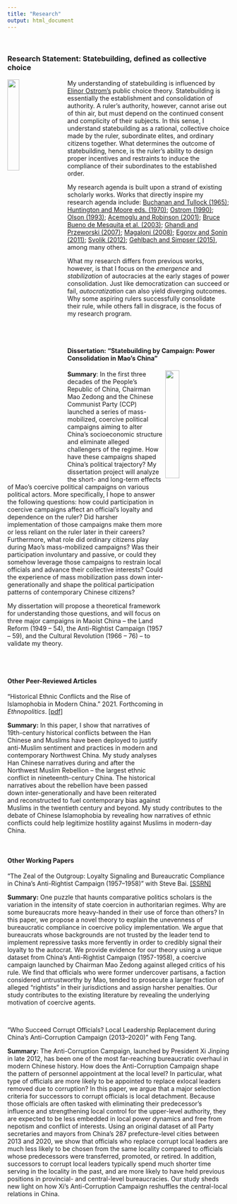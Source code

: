 ```yaml
---
title: "Research"
output: html_document
---
```


<br>

### Research Statement: Statebuilding, defined as collective choice
<img src="maoposter.jpeg" style="width:23%; margin-right: 20px" align="left"> My understanding of statebuilding is influenced by [Elinor Ostrom's](https://en.wikipedia.org/wiki/Elinor_Ostrom) public choice theory. Statebuilding is essentially the establishment and consolidation of authority. A ruler's authority, however, cannot arise out of thin air, but must depend on the continued consent and complicity of their subjects. In this sense, I understand statebuilding as a rational, collective choice made by the ruler, subordinate elites, and ordinary citizens together. What determines the outcome of statebuilding, hence, is the ruler's ability to design proper incentives and restraints to induce the compliance of their subordinates to the established order.

My research agenda is built upon a strand of existing scholarly works. Works that directly inspire my research agenda include: [Buchanan and Tullock (1965)](https://www.econlib.org/library/Buchanan/buchCv3.html); [Huntington and Moore eds. (1970)](https://contemporarythinkers.org/samuel-huntington/book/authoritarian-politics-in-modern-society-the-dynamics-of-established-one-party-systems/); [Ostrom (1990)](https://www.cambridge.org/core/books/governing-the-commons/7AB7AE11BADA84409C34815CC288CD79); [Olson (1993)](https://datascience.iq.harvard.edu/files/gov2126/files/olson_1993.pdf); [Acemoglu and Robinson (2001)](https://economics.mit.edu/files/4121); [Bruce Bueno de Mesquita et al. (2003)](https://mitpress.mit.edu/books/logic-political-survival); [Ghandi and Przeworski (2007)](https://journals.sagepub.com/doi/10.1177/0010414007305817); [Magaloni (2008)](https://journals.sagepub.com/doi/10.1177/0010414007313124); [Egorov and Sonin (2011)](https://onlinelibrary.wiley.com/doi/abs/10.1111/j.1542-4774.2011.01033.x); [Svolik (2012)](https://www.cambridge.org/core/books/politics-of-authoritarian-rule/7F78A8828A5714F0BE74E44A90A44868); [Gehlbach and Simpser (2015)](https://onlinelibrary.wiley.com/doi/abs/10.1111/ajps.12122), among many others. 

What my research differs from previous works, however, is that I focus on the *emergence* and *stabilization* of autocracies at the early stages of power consolidation. Just like democratization can succeed or fail, *autocratization* can also yield diverging outcomes. Why some aspiring rulers successfully consolidate their rule, while others fall in disgrace, is the focus of my research program.

<br>
<br>

#### Dissertation: "Statebuilding by Campaign: Power Consolidation in Mao's China"

<img src="redsun.jpeg" style="width:25%; margin-right: 20px" align="right"> **Summary**: In the first three decades of the People’s Republic of China, Chairman Mao Zedong and the Chinese Communist Party (CCP) launched a series of mass-mobilized, coercive political campaigns aiming to alter China’s socioeconomic structure and eliminate alleged challengers of the regime. How have these campaigns shaped China’s political trajectory? My dissertation project will analyze the short- and long-term effects of Mao’s coercive political campaigns on various political actors. More specifically, I hope to answer the following questions: how could participation in coercive campaigns affect an official’s loyalty and dependence on the ruler? Did harsher implementation of those campaigns make them more or less reliant on the ruler later in their careers? Furthermore, what role did ordinary citizens play during Mao’s mass-mobilized campaigns? Was their participation involuntary and passive, or could they somehow leverage those campaigns to restrain local officials and advance their collective interests? Could the experience of mass mobilization pass down inter-generationally and shape the political participation patterns of contemporary Chinese citizens? 

My dissertation will propose a theoretical framework for understanding those questions, and will focus on three major campaigns in Maoist China – the Land Reform (1949 – 54), the Anti-Rightist Campaign (1957 – 59), and the Cultural Revolution (1966 – 76) – to validate my theory.

<br>
<br>

#### Other Peer-Reviewed Articles

"Historical Ethnic Conflicts and the Rise of Islamophobia in Modern China." 2021. Forthcoming in *Ethnopolitics*. [[pdf]](https://www.tandfonline.com/doi/full/10.1080/17449057.2021.2001954)

**Summary:** In this paper, I show that narratives of 19th-century historical conflicts between the Han Chinese and Muslims have been deployed to justify anti-Muslim sentiment and practices in modern and contemporary Northwest China. My study analyses Han Chinese narratives during and after the Northwest Muslim Rebellion -- the largest ethnic conflict in nineteenth-century China. The historical narratives about the rebellion have been passed down inter-generationally and have been reiterated and reconstructed to fuel contemporary bias against Muslims in the twentieth century and beyond. My study contributes to the debate of Chinese Islamophobia by revealing how narratives of ethnic conflicts could help legitimize hostility against Muslims in modern-day China.

<br>

#### Other Working Papers

"The Zeal of the Outgroup: Loyalty Signaling and Bureaucratic Compliance in China’s Anti-Rightist Campaign (1957–1958)" with Steve Bai. [[SSRN]](https://papers.ssrn.com/sol3/papers.cfm?abstract_id=3988399)

**Summary:** One puzzle that haunts comparative politics scholars is the variation in the intensity of state coercion in authoritarian regimes. Why are some bureaucrats more heavy-handed in their use of force than others? In this paper, we propose a novel theory to explain the unevenness of bureaucratic compliance in coercive policy implementation. We argue that bureaucrats whose backgrounds are not trusted by the leader tend to implement repressive tasks more fervently in order to credibly signal their loyalty to the autocrat. We provide evidence for our theory using a unique dataset from China's Anti-Rightist Campaign (1957-1958), a coercive campaign launched by Chairman Mao Zedong against alleged critics of his rule. We find that officials who were former undercover partisans, a faction considered untrustworthy by Mao, tended to prosecute a larger fraction of alleged “rightists” in their jurisdictions and assign harsher penalties. Our study contributes to the existing literature by revealing the underlying motivation of coercive agents.

<br>

"Who Succeed Corrupt Officials? Local Leadership Replacement during China’s Anti-Corruption Campaign (2013–2020)" with Feng Tang.

**Summary:** The Anti-Corruption Campaign, launched by President Xi Jinping in late 2012, has been one of the most far-reaching bureaucratic overhaul in modern Chinese history. How does the Anti-Corruption Campaign shape the pattern of personnel appointment at the local level? In particular, what type of officials are more likely to be appointed to replace exlocal leaders removed due to corruption? In this paper, we argue that a major selection criteria for successors to corrupt officials is local detachment. Because those officials are often tasked with eliminating their predecessor’s influence and strengthening local control for the upper-level authority, they are expected to be less embedded in local power dynamics and free from nepotism and conflict of interests. Using an original dataset of all Party secretaries and mayors from China’s 287 prefecture-level cities between 2013 and 2020, we show that officials who replace corrupt local leaders are much less likely to be chosen from the same locality compared to officials whose predecessors were transferred, promoted, or retired. In addition, successors to corrupt local leaders typically spend much shorter time serving in the locality in the past, and are more likely to have held previous positions in provincial- and central-level bureaucracies. Our study sheds new light on how Xi’s Anti-Corruption Campaign reshuffles the central-local relations in China.

